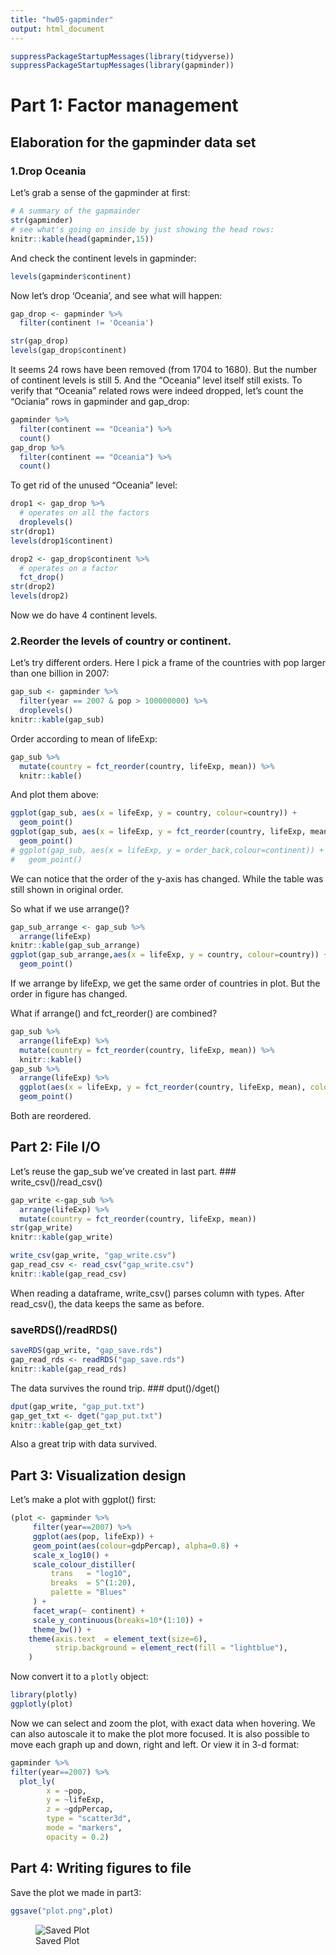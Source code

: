 ```yaml
---
title: "hw05-gapminder"
output: html_document
---
```


```r
suppressPackageStartupMessages(library(tidyverse))
suppressPackageStartupMessages(library(gapminder))
```
# Part 1: Factor management

## Elaboration for the gapminder data set
### 1.Drop Oceania
Let's grab a sense of the gapminder at first:
```r
# A summary of the gapmainder
str(gapminder)
# see what's going on inside by just showing the head rows:
knitr::kable(head(gapminder,15))
```
And check the continent levels in gapminder:
```r
levels(gapminder$continent)
```
Now let's drop 'Oceania', and see what will happen:
```r
gap_drop <- gapminder %>% 
  filter(continent != 'Oceania')
```

```r
str(gap_drop)
levels(gap_drop$continent)
```
It seems 24 rows have been removed (from 1704 to 1680). But the number of continent levels is still 5. And the "Oceania" level itself still exists. To verify that "Oceania" related rows were indeed dropped, let's count the "Ociania" rows in gapminder and gap_drop:
```r
gapminder %>% 
  filter(continent == "Oceania") %>% 
  count()
gap_drop %>% 
  filter(continent == "Oceania") %>% 
  count()
```
To get rid of the unused "Oceania" level:
```r
drop1 <- gap_drop %>% 
  # operates on all the factors
  droplevels()
str(drop1)
levels(drop1$continent)
```
```r
drop2 <- gap_drop$continent %>% 
  # operates on a factor
  fct_drop()
str(drop2)
levels(drop2)
```
Now we do have 4 continent levels.

### 2.Reorder the levels of country or continent.
Let's try different orders.
Here I pick a frame of the countries with pop larger than one billion in 2007:
```r
gap_sub <- gapminder %>% 
  filter(year == 2007 & pop > 100000000) %>% 
  droplevels()
knitr::kable(gap_sub)
```
Order according to mean of lifeExp:
```r
gap_sub %>% 
  mutate(country = fct_reorder(country, lifeExp, mean)) %>% 
  knitr::kable()
```


And plot them above:
```r
ggplot(gap_sub, aes(x = lifeExp, y = country, colour=country)) + 
  geom_point()
ggplot(gap_sub, aes(x = lifeExp, y = fct_reorder(country, lifeExp, mean),colour=country)) + 
  geom_point()
# ggplot(gap_sub, aes(x = lifeExp, y = order_back,colour=continent)) + 
#   geom_point()
```

We can notice that the order of the y-axis has changed. While the table was still shown in original order.

So what if we use arrange()?
```r
gap_sub_arrange <- gap_sub %>%
  arrange(lifeExp)
knitr::kable(gap_sub_arrange)
ggplot(gap_sub_arrange,aes(x = lifeExp, y = country, colour=country)) +
  geom_point()
```

If we arrange by lifeExp, we get the same order of countries in plot. But the order in figure has changed.

What if arrange() and fct_reorder() are combined?
```r
gap_sub %>%
  arrange(lifeExp) %>% 
  mutate(country = fct_reorder(country, lifeExp, mean)) %>% 
  knitr::kable() 
gap_sub %>% 
  arrange(lifeExp) %>% 
  ggplot(aes(x = lifeExp, y = fct_reorder(country, lifeExp, mean), colour=country)) +
  geom_point()
```
Both are reordered.

## Part 2: File I/O
Let's reuse the gap_sub we've created in last part.
### write_csv()/read_csv()
```r
gap_write <-gap_sub %>%
  arrange(lifeExp) %>% 
  mutate(country = fct_reorder(country, lifeExp, mean)) 
str(gap_write)
knitr::kable(gap_write)

```
```r
write_csv(gap_write, "gap_write.csv")
gap_read_csv <- read_csv("gap_write.csv")
knitr::kable(gap_read_csv)
```
When reading a dataframe, write_csv() parses column with types. After read_csv(), the data keeps the same as before.

### saveRDS()/readRDS()
```r
saveRDS(gap_write, "gap_save.rds")
gap_read_rds <- readRDS("gap_save.rds")
knitr::kable(gap_read_rds)
```
The data  survives the round trip.
### dput()/dget()
```r
dput(gap_write, "gap_put.txt")
gap_get_txt <- dget("gap_put.txt")
knitr::kable(gap_get_txt)
```
Also a great trip with data survived.

## Part 3: Visualization design
Let's make a plot with ggplot() first:
```r
(plot <- gapminder %>% 
     filter(year==2007) %>% 
     ggplot(aes(pop, lifeExp)) +
     geom_point(aes(colour=gdpPercap), alpha=0.8) +
     scale_x_log10() +
     scale_colour_distiller(
         trans   = "log10",
         breaks  = 5^(1:20),
         palette = "Blues"
     ) +
     facet_wrap(~ continent) +
     scale_y_continuous(breaks=10*(1:10)) +
     theme_bw()) +
    theme(axis.text  = element_text(size=6),
          strip.background = element_rect(fill = "lightblue"),
    )
```
Now convert it to a `plotly` object:
```r
library(plotly)
ggplotly(plot)
```
Now we can select and zoom the plot, with exact data when hovering. We can also autoscale it to make the plot more focused. It is also possible to move each graph up and down, right and left.
Or view it in 3-d format:
```r
gapminder %>% 
filter(year==2007) %>% 
  plot_ly( 
        x = ~pop, 
        y = ~lifeExp, 
        z = ~gdpPercap,
        type = "scatter3d",
        mode = "markers",
        opacity = 0.2)
```

## Part 4: Writing figures to file

Save the plot we made in part3:
```r
ggsave("plot.png",plot)
```
![Saved Plot](plot.png) 

